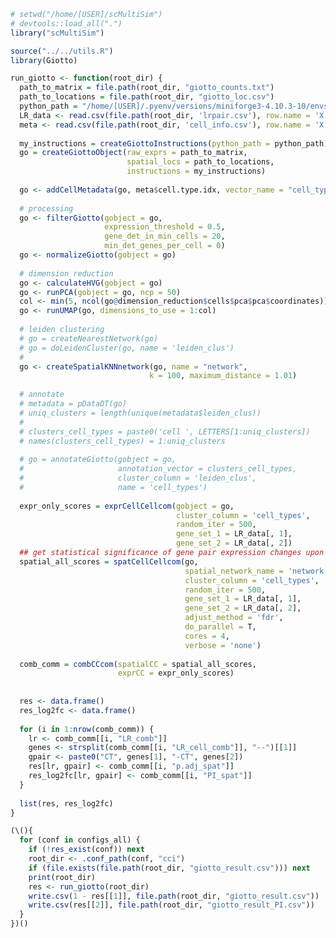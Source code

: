 ```r
# setwd("/home/[USER]/scMultiSim")
# devtools::load_all(".")
library("scMultiSim")

source("../../utils.R")
library(Giotto)
```


```r
run_giotto <- function(root_dir) {
  path_to_matrix = file.path(root_dir, "giotto_counts.txt")
  path_to_locations = file.path(root_dir, "giotto_loc.csv")
  python_path = "/home/[USER]/.pyenv/versions/miniforge3-4.10.3-10/envs/scMultiSim/bin/python"
  LR_data <- read.csv(file.path(root_dir, 'lrpair.csv'), row.name = 'X')[, 1:2]
  meta <- read.csv(file.path(root_dir, 'cell_info.csv'), row.name = 'X')
  
  my_instructions = createGiottoInstructions(python_path = python_path)
  go = createGiottoObject(raw_exprs = path_to_matrix,
                          spatial_locs = path_to_locations,
                          instructions = my_instructions)
  
  go <- addCellMetadata(go, meta$cell.type.idx, vector_name = "cell_types")
  
  # processing
  go <- filterGiotto(gobject = go, 
                     expression_threshold = 0.5, 
                     gene_det_in_min_cells = 20, 
                     min_det_genes_per_cell = 0)
  go <- normalizeGiotto(gobject = go)
  
  # dimension reduction
  go <- calculateHVG(gobject = go)
  go <- runPCA(gobject = go, ncp = 50)
  col <- min(5, ncol(go@dimension_reduction$cells$pca$pca$coordinates))
  go <- runUMAP(go, dimensions_to_use = 1:col)
  
  # leiden clustering
  # go = createNearestNetwork(go)
  # go = doLeidenCluster(go, name = 'leiden_clus')
  # 
  go <- createSpatialKNNnetwork(go, name = "network",
                               k = 100, maximum_distance = 1.01)
  
  # annotate
  # metadata = pDataDT(go)
  # uniq_clusters = length(unique(metadata$leiden_clus))
  # 
  # clusters_cell_types = paste0('cell ', LETTERS[1:uniq_clusters])
  # names(clusters_cell_types) = 1:uniq_clusters
  
  # go = annotateGiotto(gobject = go, 
  #                     annotation_vector = clusters_cell_types, 
  #                     cluster_column = 'leiden_clus', 
  #                     name = 'cell_types')
  
  expr_only_scores = exprCellCellcom(gobject = go,
                                     cluster_column = 'cell_types',
                                     random_iter = 500,
                                     gene_set_1 = LR_data[, 1],
                                     gene_set_2 = LR_data[, 2])
  ## get statistical significance of gene pair expression changes upon cell-cell interaction
  spatial_all_scores = spatCellCellcom(go,
                                       spatial_network_name = 'network',
                                       cluster_column = 'cell_types',
                                       random_iter = 500,
                                       gene_set_1 = LR_data[, 1],
                                       gene_set_2 = LR_data[, 2],
                                       adjust_method = 'fdr',
                                       do_parallel = T,
                                       cores = 4,
                                       verbose = 'none')
  
  comb_comm = combCCcom(spatialCC = spatial_all_scores,
                        exprCC = expr_only_scores)
  
  
  res <- data.frame()
  res_log2fc <- data.frame()
  
  for (i in 1:nrow(comb_comm)) {
    lr <- comb_comm[[i, "LR_comb"]]
    genes <- strsplit(comb_comm[[i, "LR_cell_comb"]], "--")[[1]]
    gpair <- paste0("CT", genes[1], "-CT", genes[2])
    res[lr, gpair] <- comb_comm[[i, "p.adj_spat"]]
    res_log2fc[lr, gpair] <- comb_comm[[i, "PI_spat"]]
  }
  
  list(res, res_log2fc)
}
```

```r
(\(){
  for (conf in configs_all) {
    if (!res_exist(conf)) next
    root_dir <- .conf_path(conf, "cci")
    if (file.exists(file.path(root_dir, "giotto_result.csv"))) next
    print(root_dir)
    res <- run_giotto(root_dir)
    write.csv(1 - res[[1]], file.path(root_dir, "giotto_result.csv"))
    write.csv(res[[2]], file.path(root_dir, "giotto_result_PI.csv"))
  }
})()
```
